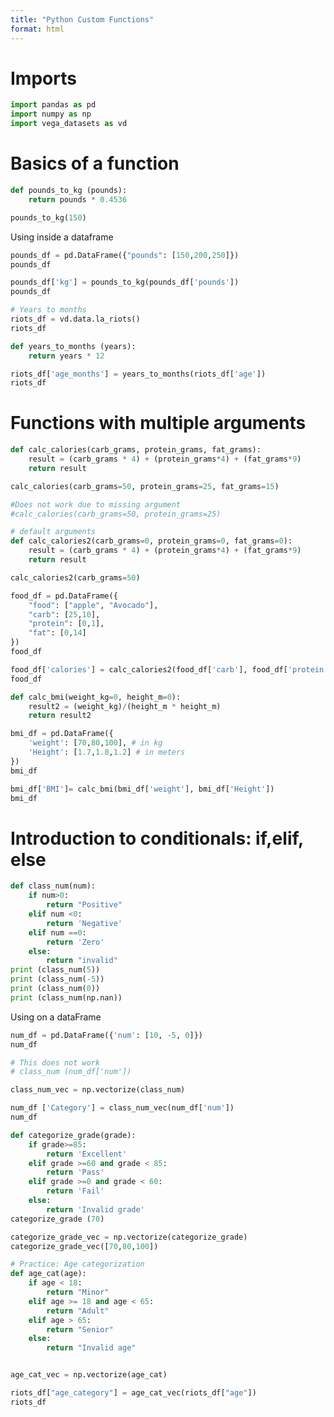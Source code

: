 ```yaml
---
title: "Python Custom Functions"
format: html
---
```


# Imports

```python
import pandas as pd
import numpy as np
import vega_datasets as vd
```
# Basics of a function

```python
def pounds_to_kg (pounds):
    return pounds * 0.4536
```

```python
pounds_to_kg(150)
```
Using inside a dataframe

```python
pounds_df = pd.DataFrame({"pounds": [150,200,250]})
pounds_df
```

```python
pounds_df['kg'] = pounds_to_kg(pounds_df['pounds'])
pounds_df
```

```python
# Years to months
riots_df = vd.data.la_riots()
riots_df

def years_to_months (years):
    return years * 12

riots_df['age_months'] = years_to_months(riots_df['age'])
riots_df
```
# Functions with multiple arguments

```python
def calc_calories(carb_grams, protein_grams, fat_grams):
    result = (carb_grams * 4) + (protein_grams*4) + (fat_grams*9)
    return result
```

```python
calc_calories(carb_grams=50, protein_grams=25, fat_grams=15)
```

```python
#Does not work due to missing argument
#calc_calories(carb_grams=50, protein_grams=25)
```

```python
# default arguments
def calc_calories2(carb_grams=0, protein_grams=0, fat_grams=0):
    result = (carb_grams * 4) + (protein_grams*4) + (fat_grams*9)
    return result
```

```python
calc_calories2(carb_grams=50)
```

```python
food_df = pd.DataFrame({
    "food": ["apple", "Avocado"],
    "carb": [25,10],
    "protein": [0,1],
    "fat": [0,14]
})
food_df
```

```python
food_df['calories'] = calc_calories2(food_df['carb'], food_df['protein'], food_df['fat'])
food_df
```

```python
def calc_bmi(weight_kg=0, height_m=0):
    result2 = (weight_kg)/(height_m * height_m)
    return result2

bmi_df = pd.DataFrame({
    'weight': [70,80,100], # in kg
    'Height': [1.7,1.8,1.2] # in meters
})
bmi_df

bmi_df['BMI']= calc_bmi(bmi_df['weight'], bmi_df['Height'])
bmi_df
```
# Introduction to conditionals: if,elif, else

```python
def class_num(num): 
    if num>0:
        return "Positive"
    elif num <0:
        return 'Negative'
    elif num ==0:
        return 'Zero'
    else:
        return "invalid"
print (class_num(5))
print (class_num(-5))
print (class_num(0))
print (class_num(np.nan))
```
Using on a dataFrame

```python
num_df = pd.DataFrame({'num': [10, -5, 0]})
num_df
```

```python
# This does not work
# class_num (num_df['num'])
```

```python
class_num_vec = np.vectorize(class_num)
```

```python
num_df ['Category'] = class_num_vec(num_df['num'])
num_df
```

```python
def categorize_grade(grade):
    if grade>=85:
        return 'Excellent'
    elif grade >=60 and grade < 85:
        return 'Pass'
    elif grade >=0 and grade < 60:
        return 'Fail'
    else:
        return 'Invalid grade'
categorize_grade (70)

```

```python
categorize_grade_vec = np.vectorize(categorize_grade)
categorize_grade_vec([70,80,100])
```

```python
# Practice: Age categorization
def age_cat(age):
    if age < 18:
        return "Minor"
    elif age >= 18 and age < 65:
        return "Adult"
    elif age > 65:
        return "Senior"
    else:
        return "Invalid age"


age_cat_vec = np.vectorize(age_cat)

riots_df["age_category"] = age_cat_vec(riots_df["age"])
riots_df

```
